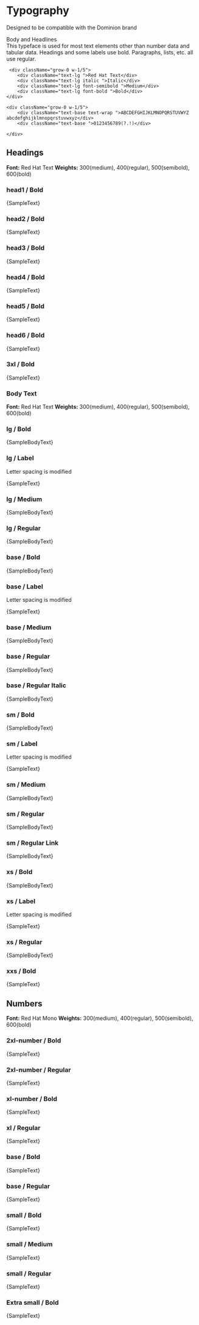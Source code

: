 


 
<Meta title="Atoms/Typography" />
 
# **Typography**
Designed to be compatible with the Dominion brand

<div className="flex gap-8 pb-8 font-sans">
    <div className="grow w-3/5">
        <div className="text-head2 font-bold ">Body and Headlines</div>
        <div className="text-lg ">This typeface is used for most text elements other than number data and tabular data. Headings and some labels use bold. Paragraphs, lists, etc. all use regular.</div>
    </div>

     <div className="grow-0 w-1/5">        
        <div className="text-lg ">Red Hat Text</div>
        <div className="text-lg italic ">Italic</div>
        <div className="text-lg font-semibold ">Medium</div>
        <div className="text-lg font-bold ">Bold</div>
    </div>

    <div className="grow-0 w-1/5">        
        <div className="text-base text-wrap ">ABCDEFGHIJKLMNOPQRSTUVWYZ abcdefghijklmnopqrstuvwxyz</div>
        <div className="text-base ">0123456789(?.!)</div>
        
    </div>



</div>

 
## **Headings**
 
**Font:** Red Hat Text 
**Weights:** 300(medium), 400(regular), 500(semibold), 600(bold)

### **head1 / Bold**
<div className='font-sans text-head1 font-bold'>{SampleText}</div>

### **head2 / Bold**
<div className='font-sans text-head2 font-bold'>{SampleText}</div>

### **head3 / Bold**
<div className='font-sans text-head3 font-bold'>{SampleText}</div>

### **head4 / Bold**
<div className='font-sans text-head4 font-bold'>{SampleText}</div>

### **head5 / Bold**
<div className='font-sans text-head5 font-bold'>{SampleText}</div>

### **head6 / Bold**
<div className='font-sans text-head6 font-bold'>{SampleText}</div>

### **3xl / Bold**
<div className='font-sans text-3xl font-bold'>{SampleText}</div>




<div className="py-10"/>
 

### **Body Text**
**Font:** Red Hat Text 
**Weights:** 300(medium), 400(regular), 500(semibold), 600(bold)

### **lg / Bold**
<div className='font-sans text-lg font-bold'>{SampleBodyText}</div>

### **lg / Label**
Letter spacing is modified
<div className='font-sans text-lg font-bold tracking-[0.075em]'>{SampleText}</div>

### **lg / Medium**
<div className='font-sans text-lg font-semibold'>{SampleBodyText}</div>

### **lg / Regular**
<div className='font-sans text-lg'>{SampleBodyText}</div>


<div className="py-3"/>

### **base / Bold**
<div className='font-sans text-base font-bold'>{SampleBodyText}</div>

### **base / Label**
Letter spacing is modified
<div className='font-sans text-base font-bold tracking-[0.025em]'>{SampleText}</div>

### **base / Medium**
<div className='font-sans text-base font-semibold'>{SampleBodyText}</div>

### **base / Regular**
<div className='font-sans text-base'>{SampleBodyText}</div>

### **base / Regular Italic**
<div className='font-sans text-base italic'>{SampleBodyText}</div>


<div className="py-3"/>

### **sm / Bold**
<div className='font-sans text-sm font-bold'>{SampleBodyText}</div>

### **sm / Label**
Letter spacing is modified
<div className='font-sans text-sm font-bold tracking-[0.05em]'>{SampleText}</div>

### **sm / Medium**
<div className='font-sans text-sm font-semibold'>{SampleBodyText}</div>

### **sm / Regular**
<div className='font-sans text-sm'>{SampleBodyText}</div>

### **sm / Regular Link**
<div className='font-sans text-sm text-primary-700 underline hover:text-primary-800 '>{SampleBodyText}</div>

<div className="py-3"/>

### **xs / Bold**
<div className='font-sans text-xs font-bold'>{SampleBodyText}</div>

### **xs / Label**
Letter spacing is modified
<div className='font-sans text-xs font-bold uppercase tracking-[0.05em]'>{SampleText}</div>

### **xs / Regular**
<div className='font-sans text-xs'>{SampleBodyText}</div>

### **xxs / Bold**
<div className='font-sans text-xxs font-bold uppercase tracking-[0.05em]'>{SampleText}</div>


<div className="py-10"/>

## **Numbers**
**Font:** Red Hat Mono 
**Weights:** 300(medium), 400(regular), 500(semibold), 600(bold)

 ### **2xl-number / Bold**
<div className='font-mono text-2xl-number font-bold'>{SampleText}</div>

 ### **2xl-number / Regular**
<div className='font-mono text-2xl-number'>{SampleText}</div> 

 ### **xl-number / Bold**
<div className='font-mono text-xl-number font-bold'>{SampleText}</div> 

 ### **xl / Regular**
<div className='font-mono text-xl-number'>{SampleText}</div> 

 ### **base / Bold**
<div className='font-mono text-base font-bold'>{SampleText}</div> 

 ### **base / Regular**
<div className='font-mono text-base'>{SampleText}</div> 


 ### **small / Bold**
<div className='font-mono text-small font-bold'>{SampleText}</div>

 ### **small / Medium**
<div className='font-mono text-small font-semibold'>{SampleText}</div>

 ### **small / Regular**
<div className='font-mono text-small'>{SampleText}</div> 

### **Extra small / Bold** 
<div className='font-mono text-xxs font-bold uppercase'>{SampleText}</div>

